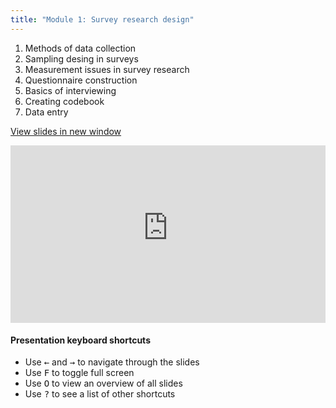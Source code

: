 ```yaml
---
title: "Module 1: Survey research design"
---
```


1. Methods of data collection
2. Sampling desing in surveys
3. Measurement issues in survey research
4. Questionnaire construction
5. Basics of interviewing
6. Creating codebook
7. Data entry

<a href="https://agec211-stat-methods.github.io/agec211-lecture/module4-survey-research-design" target="_blank" class="btn-slides">View slides in new window</a>


<div class=box style="padding-bottom:56.25%; position:relative; display:block; width: 100%">
  <iframe width="100%" height="100%"
    src="https://agec211-stat-methods.github.io/agec211-lecture/module4-survey-research-design"
    frameborder="0" allowfullscreen="" style="position:absolute; top:0; left: 0">
  </iframe>
</div>

#### Presentation keyboard shortcuts

::: text-line-space
<ul>

<li>Use <kbd>←</kbd> and <kbd>→</kbd> to navigate through the slides</li>
<li>Use <kbd>F</kbd> to toggle full screen</li>
<li>Use <kbd>O</kbd> to view an overview of all slides</li>
<li>Use <kbd>?</kbd> to see a list of other shortcuts</li>
</ul>
:::